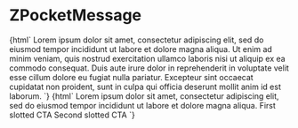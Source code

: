 
<Meta title="Myz/Pocket/ZPocketMessage" component="z-message" />

# ZPocketMessage

<Preview>
  <Story name="z-pocket-message">
    {html`<z-pocket-message>
      Lorem ipsum dolor sit amet, consectetur adipiscing elit, sed do eiusmod tempor incididunt ut labore et dolore
      magna aliqua. Ut enim ad minim veniam, quis nostrud exercitation ullamco laboris nisi ut aliquip ex ea commodo
      consequat. Duis aute irure dolor in reprehenderit in voluptate velit esse cillum dolore eu fugiat nulla pariatur.
      Excepteur sint occaecat cupidatat non proident, sunt in culpa qui officia deserunt mollit anim id est laborum.
    </z-pocket-message>`}
  </Story>
  <Story name="ZPocketMessage-cta">
    {html`<z-pocket-message>
      Lorem ipsum dolor sit amet, consectetur adipiscing elit, sed do eiusmod tempor incididunt ut labore et dolore
      magna aliqua.
      <z-button variant="tertiary" slot="cta">First slotted CTA</z-button>
      <z-button variant="tertiary" slot="cta">Second slotted CTA</z-button>
    </z-pocket-message>`}
  </Story>
</Preview>

<Props of="z-message" />
